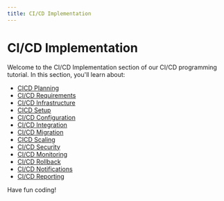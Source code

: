 ```yaml
---
title: CI/CD Implementation
---
```


# CI/CD Implementation

Welcome to the CI/CD Implementation section of our CI/CD programming tutorial. In this section, you'll learn about:

- [CICD Planning](./0-cicd-planning.mdx)
- [CI/CD Requirements](./1-cicd-requirements.mdx)
- [CI/CD Infrastructure](./2-cicd-infrastructure.mdx)
- [CICD Setup](./3-cicd-setup.mdx)
- [CI/CD Configuration](./4-cicd-configuration.mdx)
- [CI/CD Integration](./5-cicd-integration.mdx)
- [CI/CD Migration](./6-cicd-migration.mdx)
- [CICD Scaling](./7-cicd-scaling.mdx)
- [CI/CD Security](./8-cicd-security.mdx)
- [CI/CD Monitoring](./9-cicd-monitoring.mdx)
- [CI/CD Rollback](./10-cicd-rollback.mdx)
- [CI/CD Notifications](./11-cicd-notifications.mdx)
- [CI/CD Reporting](./12-cicd-reporting.mdx)

Have fun coding!